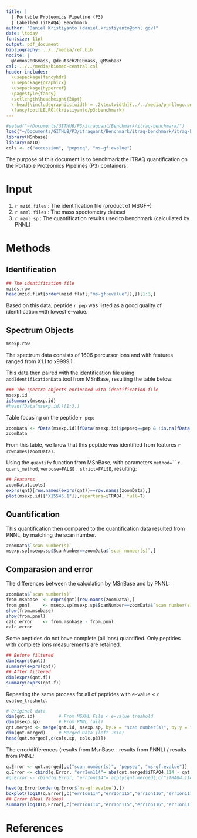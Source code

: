 ```yaml
---
title: | 
  | Portable Proteomics Pipeline (P3) 
  | Labelled (iTRAQ4) Benchmark
author: "Daniel Kristiyanto (daniel.kristiyanto@pnnl.gov)"
date: \today
fontsize: 11pt
output: pdf_document
bibliography: ../../media/ref.bib
nocite: |
  @domon2006mass, @deutsch2010mass, @MSnba83
csl: ../../media/biomed-central.csl
header-includes:
  \usepackage{fancyhdr}
  \usepackage{graphicx}
  \usepackage{hyperref}
  \pagestyle{fancy}
  \setlength\headheight{28pt}
  \rhead{\includegraphics[width = .2\textwidth]{../../media/pnnllogo.png}}
  \fancyfoot[LE,RO]{kristiyanto/p3:benchmark}
---
```

\rule{\textwidth}{1pt}

```r
#setwd("~/Documents/GITHUB/P3/itraquant/Benchmark/itraq-benchmark/")
load("~/Documents/GITHUB/P3/itraquant/Benchmark/itraq-benchmark/itraq-benchmark.RData")
library(MSnbase)
library(mzID)
cols <- c("accession", "pepseq", "ms-gf:evalue")
```



The purpose of this document is to benchmark the iTRAQ quantification on the Portable Proteomics Pipelines (P3) containers.

# Input
1. `r mzid.files` : The identification file (product of MSGF+)
2. `r mzml.files` : The mass spectometry dataset
3. `r mzml.sp`    : The quantification results used to benchmark (calcullated by PNNL)

# Methods
## Identification
```r
## The identification file
mzids.raw
head(mzid.flat[order(mzid.flat[,"ms-gf:evalue"]),])[1:3,]
```


Based on this data, peptide `r pep` was listed as a good quality of identification with lowest e-value. 


## Spectrum Objects
```r
msexp.raw
```
The spectrum data consists of 1606 percursor ions and with features ranged from X1.1 to x9999.1.

This data then paired with the identification file using `addIdentificationData` tool from MSnBase, resulting the table below:
```r
### The spectra objects enrinched with identification file
msexp.id
idSummary(msexp.id)
#head(fData(msexp.id))[1:3,]
```

Table focusing on the peptide `r pep`:
```r
zoomData <- fData(msexp.id)[fData(msexp.id)$pepseq==pep & !is.na(fData(msexp.id)$pepseq),]
zoomData
```

From this table, we know that this peptide was identified from features `r rownames(zoomData)`.

Using the `quantify` function from MSnBase, with parameters `method=``r quant_method`, `verbose=FALSE, strict=FALSE`, resulting:

```r
## Features 
zoomData[,cols]
exprs(qnt)[row.names(exprs(qnt))==row.names(zoomData),]
plot(msexp.id[["X15545.1"]],reporters=iTRAQ4, full=T)
```


## Quantification
This quantification then compared to the quantification data resulted from PNNL, by matching the scan number.
```r
zoomData$`scan number(s)`
msexp.sp[msexp.sp$ScanNumber==zoomData$`scan number(s)`,]
```


## Comparasion and error
The differences between the calculation by MSnBase and by PNNL:
```r
zoomData$`scan number(s)`
from.msnbase  <- exprs(qnt)[row.names(zoomData),]
from.pnnl     <- msexp.sp[msexp.sp$ScanNumber==zoomData$`scan number(s)`,c("Ion_114", "Ion_115","Ion_116", "Ion_117")]
show(from.msnbase)
show(from.pnnl)
calc.error    <- from.msnbase - from.pnnl
calc.error
```

Some peptides do not have complete (all ions) quantified. Only peptides with complete ions measurements are retained. 
```r
## Before filtered
dim(exprs(qnt))
summary(exprs(qnt))
## After filtered
dim(exprs(qnt.f))
summary(exprs(qnt.f))
```

Repeating the same process for all of peptides with e-value < `r evalue_treshold`.

```r
# Original data
dim(qnt.id)         # From MSXML File < e-value treshold
dim(msexp.sp)       # From PNNL (all)
qnt.merged <- merge(qnt.id, msexp.sp, by.x = "scan number(s)", by.y = "ScanNumber", all.x = T, all.y = F)
dim(qnt.merged)     # Merged Data (left Join)
head(qnt.merged[,c(cols.sp, cols.p3)])
```

The error/differences (results from MsnBase - results from PNNL) / results from PNNL:

```r
q.Error <- qnt.merged[,c("scan number(s)", "pepseq", "ms-gf:evalue")]
q.Error <- cbind(q.Error, "errIon114"= abs(qnt.merged$iTRAQ4.114 - qnt.merged$Ion_114)/qnt.merged$Ion_114, "errIon115"=abs(qnt.merged$iTRAQ4.115 - qnt.merged$Ion_115)/qnt.merged$Ion_115, "errIon116"=abs(qnt.merged$iTRAQ4.116 - qnt.merged$Ion_116)/qnt.merged$Ion_116, "errIon117"=abs(qnt.merged$iTRAQ4.117 - qnt.merged$Ion_117)/qnt.merged$Ion_117)
#q.Error <- cbind(q.Error, "errIon114"= apply(qnt.merged[,c("iTRAQ4.114","Ion_114") ],2,relError), "errIon115"=apply(qnt.merged[,c("iTRAQ4.115","Ion_115") ],2,relError), "errIon116"=apply(qnt.merged[,c("iTRAQ4.116","Ion_116") ],2,relError), "errIon117"=apply(qnt.merged[,c("iTRAQ4.117","Ion_117") ],2,relError))

head(q.Error[order(q.Error$`ms-gf:evalue`),])
boxplot(log10(q.Error[,c("errIon114","errIon115","errIon116","errIon117")]), main="Error (log10) scale.")
## Error (Real Values)
summary(log10(q.Error[,c("errIon114","errIon115","errIon116","errIon117")]))
```
# References